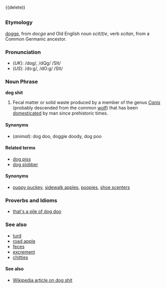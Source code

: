 {{delete))
=={{en}}==
===Etymology===
{{enm}} [[dogge]], from {{ang}} ''docga'' and Old English noun ''scit(t)e'', verb ''scitan'', from a Common Germanic ancestor.
===Pronunciation===
*(''UK''): /dɒg/, /dQg/ /SIt/
*(''US''): /dɔːg/, /dO:g/ /SIt/

=== Noun Phrase ===
'''dog shit''' 

# Fecal matter or solid waste produced by a member of the genus ''[[Canis]]'' (probably descended from the common [[wolf]]) that has been [[domesticated]] by man since prehistoric times.

====Synonyms====
*(''animal''): dog doo, doggie doody, dog poo

====Related terms====
*[[dog piss]]
*[[dog slobber]]

====Synonyms====
* [[puppy puckey]], [[sidewalk apples]], [[poopies]], [[shoe scenters]]

=== Proverbs and Idioms ===
*[[that's a pile of dog doo]]

===See also===
*[[turd]]
*[[road apple]]
*[[feces]]
*[[excrement]]
*[[chitties]]

====See also====
*[[w:Dog shit|Wikipedia article on dog shit]]